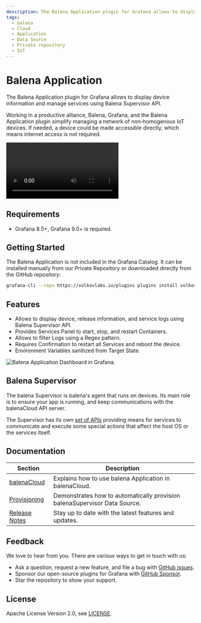 ```yaml
---
description: The Balena Application plugin for Grafana allows to display device information and manage services using Balena Supervisor API.
tags:
  - balena
  - Cloud
  - Application
  - Data Source
  - Private repository
  - IoT
---
```



# Balena Application

The Balena Application plugin for Grafana allows to display device information and manage services using Balena Supervisor API.

Working in a productive alliance, Balena, Grafana, and the Balena Application plugin simplify managing a network of non-homogenous IoT devices. If needed, a device could be made accessible directly, which means internet access is not required.

<Video
  src="https://www.youtube.com/embed/5NfrVdOX0s8"
  title="Connect to your IoT devices directly from Grafana."
/>

## Requirements

- Grafana 8.5+, Grafana 9.0+ is required.

## Getting Started

The Balena Application is not included in the Grafana Catalog. It can be installed manually from our Private Repository or downloaded directly from the GitHub repository:

```bash
grafana-cli --repo https://volkovlabs.io/plugins plugins install volkovlabs-balena-app
```

## Features

- Allows to display device, release information, and service logs using Balena Supervisor API.
- Provides Services Panel to start, stop, and restart Containers.
- Allows to filter Logs using a Regex pattern.
- Requires Confirmation to restart all Services and reboot the device.
- Environment Variables sanitized from Target State.

<Image
  title="Balena Application Dashboard in Grafana."
  src="/img/plugins/volkovlabs-balena-app/app.png"
/>

## Balena Supervisor

The balena Supervisor is balena's agent that runs on devices. Its main role is to ensure your app is running, and keep communications with the balenaCloud API server.

The Supervisor has its own [set of APIs](https://www.balena.io/docs/reference/supervisor/supervisor-api/) providing means for services to communicate and execute some special actions that affect the host OS or the services itself.

## Documentation

| Section                      | Description                                                               |
| ---------------------------- | ------------------------------------------------------------------------- |
| [balenaCloud](balenaCloud)   | Explains how to use balena Application in balenaCloud.                    |
| [Provisioning](provisioning) | Demonstrates how to automatically provision balenaSupervisor Data Source. |
| [Release Notes](release)     | Stay up to date with the latest features and updates.                     |

## Feedback

We love to hear from you. There are various ways to get in touch with us:

- Ask a question, request a new feature, and file a bug with [GitHub issues](https://github.com/volkovlabs/volkovlabs-balena-app/issues/new/choose).
- Sponsor our open-source plugins for Grafana with [GitHub Sponsor](https://github.com/sponsors/VolkovLabs).
- Star the repository to show your support.

## License

Apache License Version 2.0, see [LICENSE](https://github.com/volkovlabs/volkovlabs-balena-app/blob/main/LICENSE).
